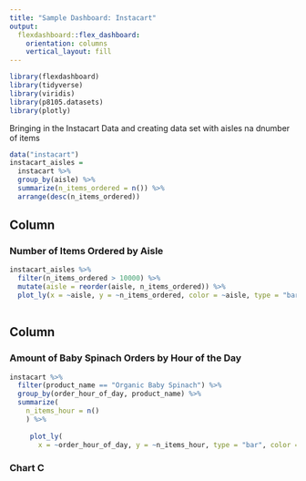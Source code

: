```yaml
---
title: "Sample Dashboard: Instacart"
output: 
  flexdashboard::flex_dashboard:
    orientation: columns
    vertical_layout: fill
---
```


```r
library(flexdashboard)
library(tidyverse)
library(viridis)
library(p8105.datasets)
library(plotly)

```

Bringing in the Instacart Data and creating data set with aisles na dnumber of items 

```r
data("instacart")
instacart_aisles = 
  instacart %>% 
  group_by(aisle) %>% 
  summarize(n_items_ordered = n()) %>% 
  arrange(desc(n_items_ordered))
```

Column {data-width=650}
-----------------------------------------------------------------------

### Number of Items Ordered by Aisle

```r
instacart_aisles %>% 
  filter(n_items_ordered > 10000) %>% 
  mutate(aisle = reorder(aisle, n_items_ordered)) %>% 
  plot_ly(x = ~aisle, y = ~n_items_ordered, color = ~aisle, type = "bar")
  
```

Column {data-width=350}
-----------------------------------------------------------------------

### Amount of Baby Spinach Orders by Hour of the Day

```r
instacart %>% 
  filter(product_name == "Organic Baby Spinach") %>% 
  group_by(order_hour_of_day, product_name) %>% 
  summarize(
    n_items_hour = n()
    ) %>% 
  
     plot_ly(
       x = ~order_hour_of_day, y = ~n_items_hour, type = "bar", color = ~order_hour_of_day)

```

### Chart C

```r

```

